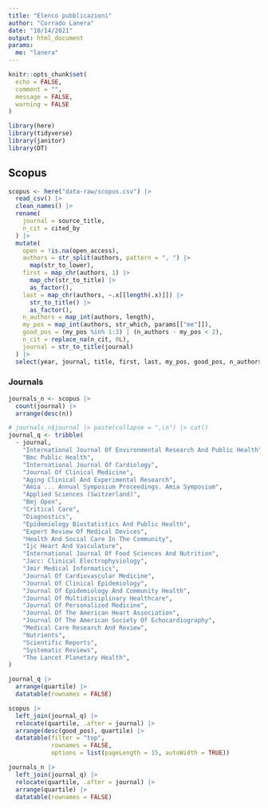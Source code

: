 ```yaml
---
title: "Elenco pubblicazioni"
author: "Corrado Lanera"
date: "10/14/2021"
output: html_document
params:
  me: "lanera"
---
```


```r
knitr::opts_chunk$set(
  echo = FALSE,
  comment = "",
  message = FALSE,
  warning = FALSE
)

library(here)
library(tidyverse)
library(janitor)
library(DT)
```


## Scopus

```r
scopus <- here("data-raw/scopus.csv") |> 
  read_csv() |> 
  clean_names() |> 
  rename(
    journal = source_title,
    n_cit = cited_by
  ) |> 
  mutate(
    open = !is.na(open_access),
    authors = str_split(authors, pattern = ", ") |> 
      map(str_to_lower),
    first = map_chr(authors, 1) |>
      map_chr(str_to_title) |> 
      as_factor(),
    last = map_chr(authors, ~.x[[length(.x)]]) |>
      str_to_title() |> 
      as_factor(),
    n_authors = map_int(authors, length),
    my_pos = map_int(authors, str_which, params[["me"]]),
    good_pos = (my_pos %in% 1:3) | (n_authors - my_pos < 2),
    n_cit = replace_na(n_cit, 0L),
    journal = str_to_title(journal)
  ) |> 
  select(year, journal, title, first, last, my_pos, good_pos, n_authors, n_cit, open, doi)
```


### Journals

```r
journals_n <- scopus |> 
  count(journal) |> 
  arrange(desc(n))
```

```r
# journals_n$journal |> paste(collapse = ",\n") |> cat()
journal_q <- tribble(
  ~ journal,                                                             ~ quartile, ~where,
    "International Journal Of Environmental Research And Public Health",   1,         "SSCI",
    "Bmc Public Health",                                                   2,         "SCIE",
    "International Journal Of Cardiology",                                 2,         "SCIE",
    "Journal Of Clinical Medicine",                                        1,         "SCIE",
    "Aging Clinical And Experimental Research",                            3,         "SCIE",
    "Amia ... Annual Symposium Proceedings. Amia Symposium",              NA,             NA,
    "Applied Sciences (Switzerland)",                                     NA,             NA,
    "Bmj Open",                                                            2,         "SCIE",
    "Critical Care",                                                       1,         "SCIE",
    "Diagnostics",                                                         2,         "SCIE",
    "Epidemiology Biostatistics And Public Health",                       NA,             NA,
    "Expert Review Of Medical Devices",                                    2,         "SCIE",
    "Health And Social Care In The Community",                             1,         "SSCI",
    "Ijc Heart And Vasculature",                                          NA,             NA,
    "International Journal Of Food Sciences And Nutrition",                2,         "SCIE",
    "Jacc: Clinical Electrophysiology",                                    1,         "SCIE",
    "Jmir Medical Informatics",                                            3,         "SCIE",
    "Journal Of Cardiovascular Medicine",                                  3,         "SCIE",
    "Journal Of Clinical Epidemiology",                                    1,         "SCIE",
    "Journal Of Epidemiology And Community Health",                        1,         "SSCI",
    "Journal Of Multidisciplinary Healthcare",                             3,         "SCIE",
    "Journal Of Personalized Medicine",                                    1,         "SCIE",
    "Journal Of The American Heart Association",                           1,         "SCIE",
    "Journal Of The American Society Of Echocardiography",                 2,         "SCIE",
    "Medical Care Research And Review",                                    1,         "SSCI",
    "Nutrients",                                                           1,         "SCIE",
    "Scientific Reports",                                                  1,         "SCIE",
    "Systematic Reviews",                                                  2,         "SCIE",
    "The Lancet Planetary Health",                                         1,         "SCIE"
)

journal_q |> 
  arrange(quartile) |> 
  datatable(rownames = FALSE)
```


```r
scopus |> 
  left_join(journal_q) |>
  relocate(quartile, .after = journal) |>
  arrange(desc(good_pos), quartile) |> 
  datatable(filter = "top",
            rownames = FALSE,
            options = list(pageLength = 15, autoWidth = TRUE))
```


```r
journals_n |> 
  left_join(journal_q) |> 
  relocate(quartile, .after = journal) |>
  arrange(quartile) |> 
  datatable(rownames = FALSE)
```

